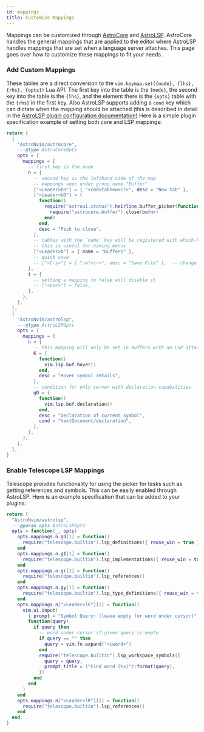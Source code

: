 ```yaml
---
id: mappings
title: Customize Mappings
---
```


Mappings can be customized through [AstroCore](https://github.com/AstroNvim/astrocore) and [AstroLSP](https://github.com/AstroNvim/astrolsp). AstroCore handles the general mappings that are applied to the editor where AstroLSP handles mappings that are set when a language server attaches. This page goes over how to customize these mappings to fit your needs.

### Add Custom Mappings

These tables are a direct conversion to the `vim.keymap.set({mode}, {lhs}, {rhs}, {opts})` Lua API. The first key into the table is the `{mode}`, the second key into the table is the `{lhs}`, and the element there is the `{opts}` table with the `{rhs}` in the first key. Also AstroLSP supports adding a `cond` key which can dictate when the mapping should be attached (this is described in detail in the [AstroLSP plugin configuration documentation](https://github.com/AstroNvim/astrolsp#%EF%B8%8F-configuration)) Here is a simple plugin specification example of setting both core and LSP mappings:

```lua title="lua/plugins/mappings.lua"
return {
  {
    "AstroNvim/astrocore",
    ---@type AstroCoreOpts
    opts = {
      mappings = {
        -- first key is the mode
        n = {
          -- second key is the lefthand side of the map
          -- mappings seen under group name "Buffer"
          ["<Leader>bn"] = { "<cmd>tabnew<cr>", desc = "New tab" },
          ["<Leader>bD"] = {
            function()
              require("astroui.status").heirline.buffer_picker(function(bufnr)
                require("astrocore.buffer").close(bufnr)
              end)
            end,
            desc = "Pick to close",
          },
          -- tables with the `name` key will be registered with which-key if it's installed
          -- this is useful for naming menus
          ["<Leader>b"] = { name = "Buffers" },
          -- quick save
          -- ["<C-s>"] = { ":w!<cr>", desc = "Save File" },  -- change description but the same command
        },
        t = {
          -- setting a mapping to false will disable it
          -- ["<esc>"] = false,
        },
      },
    },
  },
  {
    "AstroNvim/astrolsp",
    ---@type AstroLSPOpts
    opts = {
      mappings = {
        n = {
          -- this mapping will only be set in buffers with an LSP attached
          K = {
            function()
              vim.lsp.buf.hover()
            end,
            desc = "Hover symbol details",
          },
          -- condition for only server with declaration capabilities
          gD = {
            function()
              vim.lsp.buf.declaration()
            end,
            desc = "Declaration of current symbol",
            cond = "textDocument/declaration",
          },
        },
      },
    },
  },
}
```

### Enable Telescope LSP Mappings

Telescope proivdes functionality for using the picker for tasks such as getting references and symbols. This can be easily enabled through AstroLSP. Here is an example specification that can be added to your plugins:

```lua title="lua/plugins/telescope_lsp_mappings.lua"
return {
  "AstroNvim/astrolsp",
  ---@param opts AstroLSPOpts
  opts = function(_, opts)
    opts.mappings.n.gd[1] = function()
      require("telescope.builtin").lsp_definitions({ reuse_win = true })
    end
    opts.mappings.n.gI[1] = function()
      require("telescope.builtin").lsp_implementations({ reuse_win = true })
    end
    opts.mappings.n.gr[1] = function()
      require("telescope.builtin").lsp_references()
    end
    opts.mappings.n.gy[1] = function()
      require("telescope.builtin").lsp_type_definitions({ reuse_win = true })
    end
    opts.mappings.n["<Leader>lG"][1] = function()
      vim.ui.input(
        { prompt = "Symbol Query: (leave empty for word under cursor)" },
        function(query)
          if query then
            -- word under cursor if given query is empty
            if query == "" then
              query = vim.fn.expand("<cword>")
            end
            require("telescope.builtin").lsp_workspace_symbols({
              query = query,
              prompt_title = ("Find word (%s)"):format(query),
            })
          end
        end
      )
    end
    opts.mappings.n["<Leader>lR"][1] = function()
      require("telescope.builtin").lsp_references()
    end
  end,
}
```
